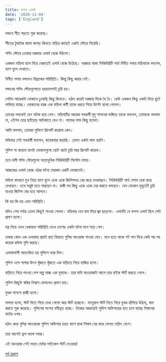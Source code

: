 ```yaml
---
title: ফলস এলার্ম
date: '2020-11-04'
tags: ['England']
---
```


লন্ডনে শীত পড়তে শুরু করেছে।

শীতের টুকটাক জামা কাপড় কিনতে বাড়ির কাছেই একটা স্টোরে গিয়েছি।

শপিং স্টোরে ঢোকার দরজায় এলার্ম বেজে উঠলো। 

একজন মহিলা ব্যাগ নিয়ে বেরুতেই এলার্ম বেজে উঠেছে। দরজায় থাকা সিকিউরিটি গার্ড বিনীত গলায় মহিলাকে বললেন, ব্যাগ খুলে দেখাতে।

বিনীত গলায় বললেও বিব্রতকর পরিস্থিতি। কিন্তু কিছু করার নেই।

লন্ডনের শপিং স্টোরগুলোতে হরহামেশাই চুরি হয়। 

সেদিন আরেকটা দোকানে ঢুকেছি কিছু কিনতে। হঠাৎ করেই দরজার দিকে হৈ চৈ। কেউ একজন কিছু একটা নিয়ে ছুটে পালিয়ে যাচ্ছে। দোকানের বয়ষ্ক এক মহিলা কর্মী তাকে ধরতে গিয়ে উল্টো ব্যাথা পেলেন।

চোখের পলকেই যেন নাটক হয়ে গেল। মহিলাটির আরেক সহকর্মী মৃদু শাসনের ভঙ্গিতে তাকে বললেন, তোমাকে বললাম না, এইসব চোর ছ্যাঁচোড় আটকাতে যেও না। লাভের লাভ কিছু হবেনা।

আমি বললাম, তোমরা পুলিশে রিপোর্ট করোনা কেন।

মহিলার সেই সহকর্মী বললেন, কয়েকবার করেছি। তেমন একটা লাভ হয়নি।

পুলিশ গা করেনা বলেই দোকানগুলো ছোট খাটো চুরি আর রিপোর্ট করেনা।

তবে দামী শপিং স্টোরগুলো অত্যাধুনিক সিকিউরিটি সিস্টেম বসায়।

আজকের এলার্ম বেজে ওঠার ঘটনা সেরকম একটি দোকানেই।

মহিলা থমথমে মুখ নিয়ে ব্যাগ খুলে একে একে জিনিসপত্র বের করে দেখাচ্ছেন। সিকিউরিটি গার্ড সেসব চেক করে দেখছেন। তবে সন্তুষ্ট হতে পারছেন না। বাকী সব কিছু একে একে বের করতে বলছেন। যেন যেকোন মুহূর্তেই চুরি যাওয়া জিনিস বের হয়ে আসবে।

কি হয় কি হয় এমন পরিস্থিতি।

যদিও শেষ পর্যন্ত তেমন কিছুই পাওয়া গেলনা। মহিলার যেন ঘাম দিয়ে জ্বর ছাড়লো। এলার্মটা যে ফলস এলার্ম ছিল সেটা প্রমাণ হলো।

যন্ত্র নিয়ে এমন বেকায়দা পরিস্থিতি দেখে দেশের একটা ঘটনা মনে পড়ে গেল।

ঢাকার কোন এক এলাকায় প্রায়ই রাত বিরেতে গুলির আওয়াজ পাওয়া যেত। মনে হতে থাকে শট গান দিয়ে কেউ পর পর কয়েক রাউন্ড গুলি করছে।

এলাকাবাসী আতংকিত হয় পুলিশে খবর দিল।

পুলিশ এসে শব্দের উৎস খুঁজতে খুঁজতে এক বাড়িতে গিয়ে হাজির হলো।

বাড়িতে গিয়ে পাওয়া গেল অল্প বয়ষ্ক এক যুবাকে। তার দাবি আওয়াজটা আসে তার বাইক স্টার্ট করতে গেলে। 

পুলিশ কিছুটা স্বস্তির নিশ্বাস ফেললেও প্রমাণ চায়।

যুবক সানন্দে রাজী হলো।

সমস্যা হলো, স্টার্ট দিতে গিয়ে দেখা গেলো আর স্টার্ট হচ্ছেনা। ম্যানুয়াল স্টার্ট নিতে গিয়ে যুবক হাঁপিয়ে উঠছে, ঘাম ঝরতে শুরু করেছে। পুলিশের সন্দেহ ঘনীভূত হচ্ছে। নিজের অজান্তেই পুলিশ অফিসারের হাত চলে যাচ্ছে পিস্তলের বাটের ওপর।

হঠাৎ করে গুলির আওয়াজে পুলিশ অফিসার হয়ত খাপে রাখা পিস্তল বের করে ফেলত তড়িৎ বেগে।

তার আগেই ভুল ভাঙ্গে সবার।

এই আওয়াজ সেই মহান মোটর সাইকেল স্টার্ট নেওয়ার!

[পূর্ব প্রকাশ](https://www.facebook.com/ashraful.alam/posts/10157182680845583)